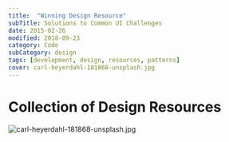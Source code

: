---
title:  "Winning Design Resource"
subTitle: Solutions to Common UI Challenges
date: 2015-02-26
modified: 2018-09-23
category: Code
subCategory: design
tags: [development, design, resources, patterns]
cover: carl-heyerdahl-181868-unsplash.jpg
---

# Collection of Design Resources

![carl-heyerdahl-181868-unsplash.jpg](carl-heyerdahl-181868-unsplash.jpg)


<section>
  <Gist path="justsml/badccebfb44fd20dae39b49a2e29085b"></Gist>
</section>


